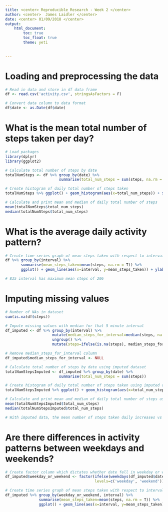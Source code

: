 ```yaml
---
title: <center> Reproducible Research - Week 2 </center>
author: <center>  James Laidler </center>
date: <center> 01/09/2018 </center>
output: 
    html_document:
        toc: true
        toc_float: true
        theme: yeti
        

---
```


# Loading and preprocessing the data

```r
# Read in data and store in df data frame
df <- read.csv('activity.csv', stringsAsFactors = F)

# Convert data column to data format
df$date <- as.Date(df$date)

```

# What is the mean total number of steps taken per day?

```r
# Load packages
library(dplyr)
library(ggplot2)

# Calculate total number of steps by date
totalNumSteps <- df %>% group_by(date) %>%
                        summarise(total_num_steps = sum(steps, na.rm = T))

# Create histogram of daily total number of steps taken
totalNumSteps %>% ggplot() + geom_histogram(aes(x=total_num_steps)) + xlab('Daily total number of steps') + ggtitle('Histogram of the daily total number of steps taken') + theme(plot.title = element_text(hjust=0.5))

# Calculate and print mean and median of daily total number of steps
mean(totalNumSteps$total_num_steps)
median(totalNumSteps$total_num_steps)
```

# What is the average daily activity pattern?

```r

# Create time series graph of mean steps taken with respect to interval
df %>% group_by(interval) %>%
       summarise(mean_steps_taken=mean(steps, na.rm = T)) %>%
       ggplot() + geom_line(aes(x=interval, y=mean_steps_taken)) + ylab('Mean steps taken') + ggtitle('Mean steps taken by interval') + theme(plot.title = element_text(hjust=0.5))

# 835 interval has maximum mean steps of 206

```

# Imputing missing values

```r

# Number of NAs in dataset
sum(is.na(df$steps))

# Impute missing values with median for that 5 minute interval
df_imputed <- df %>% group_by(interval) %>%
                     mutate(median_steps_for_interval=median(steps, na.rm = T)) %>%
                     ungroup() %>%
                     mutate(steps=ifelse(is.na(steps), median_steps_for_interval, steps))

# Remove median_steps_for_interval column
df_imputed$median_steps_for_interval <- NULL

# Calculate total number of steps by date using imputed dataset
totalNumStepsImputed <- df_imputed %>% group_by(date) %>%
                        summarise(total_num_steps = sum(steps))

# Create histogram of daily total number of steps taken using imputed dataset
totalNumStepsImputed %>% ggplot() + geom_histogram(aes(x=total_num_steps)) + xlab('Daily total number of steps') + ggtitle('Histogram of the daily total number of steps taken') + theme(plot.title = element_text(hjust=0.5))

# Calculate and print mean and median of daily total number of steps using imputed dataset
mean(totalNumStepsImputed$total_num_steps)
median(totalNumStepsImputed$total_num_steps)

# With imputed data, the mean number of steps taken daily increases vs non-imputed data. However median number of steps taken daily remains the same. For the imputed dataset, there is a much smaller number of zero daily steps taken (see histograms), since the non-imputed data removes NAs when calculating the total number of daily steps taken, so more are calculated as zero for the non-imputed dataset.
```

# Are there differences in activity patterns between weekdays and weekends?

```r

# Create factor column which dictates whether date fell in weekday or weekend
df_imputed$weekday_or_weekend <- factor(ifelse(weekdays(df_imputed$date) %in% c('Saturday', 'Sunday'), 'weekend', 'weekday'),
                                        levels=c('weekday', 'weekend'))

# Create time series graph of mean steps taken with respect to interval, facetted by weekday/weekend dates
df_imputed %>% group_by(weekday_or_weekend, interval) %>%
               summarise(mean_steps_taken=mean(steps, na.rm = T)) %>%
               ggplot() + geom_line(aes(x=interval, y=mean_steps_taken)) + facet_grid(weekday_or_weekend ~ .) + ylab('Mean steps taken') + ggtitle('Mean steps taken by interval') + theme(plot.title = element_text(hjust=0.5))
```
